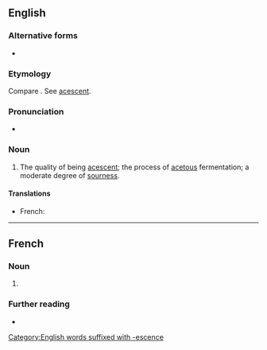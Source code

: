 ==English==

===Alternative forms===
* {{l|en|acescency}}

===Etymology===
Compare {{cog|fr|acescence}}. See [[acescent]].

===Pronunciation===
* {{IPA|en|/əˈsɛsəns/}}

===Noun===
{{en-noun|-|s}}

# The quality of being [[acescent]]; the process of [[acetous]] fermentation; a moderate degree of [[sourness]].
#: {{rfquotek|en|Johnson}}

====Translations====
{{trans-top|the quality of being acescent; the process of acetous fermentation}}
* French: {{t+|fr|acescence|f}}
{{trans-mid}}
{{trans-bottom}}

[[Category:English words suffixed with -escence]]

----

==French==

===Noun===
{{fr-noun|f|acescences}}

# {{l|en|acescence}}

===Further reading===
* {{R:TLFi}}